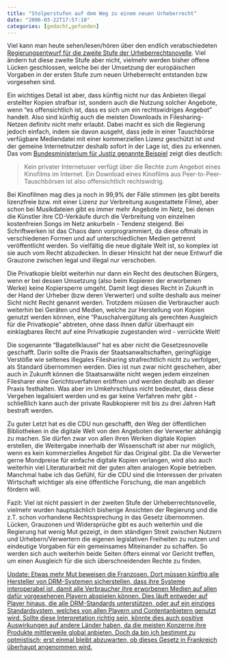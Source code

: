 ```yaml
---
title: "Stolperstufen auf dem Weg zu einem neuen Urheberrecht"
date: "2006-03-22T17:57:10"
categories: [gedacht,gefunden]
---
```


Viel kann man heute sehen/lesen/hören über den endlich verabschiedeten [Regierungsentwurf für die zweite Stufe der Urheberrechtsnovelle](http://www.bundesregierung.de/-,413.976986/artikel/Privatkopien-bleiben-erlaubt.htm). Viel ändern tut diese zweite Stufe aber nicht, vielmehr werden bisher offene Lücken geschlossen, welche bei der Umsetzung der europäischen Vorgaben in der ersten Stufe zum neuen Urheberrecht entstanden bzw vorgesehen sind.

Ein wichtiges Detail ist aber, dass künftig nicht nur das Anbieten illegal erstellter Kopien strafbar ist, sondern auch die Nutzung solcher Angebote, wenn "es offensichtlich ist, dass es sich um ein rechtswidriges Angebot" handelt. Also sind künftig auch die meisten Downloads in Filesharing-Netzen definitv nicht mehr erlaubt. Dabei macht es sich die Regierung jedoch einfach, indem sie davon ausgeht, dass jede in einer Tauschbörse verfügbare Mediendatei mit einer kommerziellen Lizenz geschützt ist und der gemeine Internetnutzer deshalb sofort in der Lage ist, dies zu erkennen. Das vom [Bundesministerium für Justiz genannte Beispiel](http://www.bmj.bund.de/enid/5ff8f65e11cf75464d8499cb160fb45d,6b1c11707265737365617274696b656c5f6964092d0932343031093a096d795f79656172092d0932303036093a096d795f6d6f6e7468092d093033093a095f7472636964092d0932343031/Presse/Pressemitteilungen_58.html) zeigt dies deutlich:

> Kein privater Internetuser verfügt über die Rechte zum Angebot eines Kinofilms im Internet. Ein Download eines Kinofilms aus Peer-to-Peer-Tauschbörsen ist also offensichtlich rechtswidrig.

Bei Kinofilmen mag dies ja noch in 99,9% der Fälle stimmen (es gibt bereits lizenzfreie bzw. mit einer Lizenz zur Verbreitung ausgestattete Filme), aber schon bei Musikdateien gibt es immer mehr Angebote im Netz, bei denen die Künstler ihre CD-Verkäufe durch die Verbreitung von einzelnen kostenfreien Songs im Netz ankurbeln - Tendenz steigend. Bei Schriftwerken ist das Chaos dann vorprogrammiert, da diese oftmals in verschiedenen Formen und auf unterschiedlichen Medien getrennt veröffentlicht werden. So vielfältig die neue digitale Welt ist, so komplex ist sie auch vom Recht abzudecken. In dieser Hinsicht hat der neue Entwurf die Grauzone zwischen legal und illegal nur verschoben.

Die Privatkopie bleibt weiterhin nur dann ein Recht des deutschen Bürgers, wenn er bei dessen Umsetzung (also beim Kopieren der erworbenen Werke) keine Kopiersperre umgeht. Damit liegt dieses Recht in Zukunft in der Hand der Urheber (bzw deren Verwerter) und sollte deshalb aus meiner Sicht nicht Recht genannt werden. Trotzdem müssen die Verbraucher auch weiterhin bei Geräten und Medien, welche zur Herstellung von Kopien genutzt werden können, eine "Pauschalvergütung als gerechten Ausgleich für die Privatkopie" abtreten, ohne dass ihnen dafür überhaupt ein einklagbares Recht auf eine Privatkopie zugestanden wird - verrückte Welt!

Die sogenannte "Bagatellklausel" hat es aber nicht die Gesetzesnovelle geschafft. Darin sollte die Praxis der Staatsanwaltschaften, geringfügige Verstöße wie seltenes illegales Filesharing strafrechtlich nicht zu verfolgen, als Standard übernommen werden. Dies ist nun zwar nicht geschehen, aber auch in Zukunft können die Staatsanwälte nicht wegen jedem einzelnen Filesharer eine Gerichtsverfahren eröffnen und werden deshalb an dieser Praxis festhalten. Was aber im Umkehrschluss nicht bedeutet, dass diese Vergehen legalisiert werden und es gar keine Verfahren mehr gibt - schließlich kann auch der private Raubkopierer mit bis zu drei Jahren Haft bestraft werden.

Zu guter Letzt hat es die CDU nun geschafft, den Weg der öffentlichen Bibliotheken in die digitale Welt von den Angeboten der Verwerter abhängig zu machen. Sie dürfen zwar von allen ihren Werken digitale Kopien erstellen, die Weitergabe innerhalb der Wissenschaft ist aber nur möglich, wenn es kein kommerzielles Angebot für das Original gibt. Da die Verwerter gerne Mondpreise für einfache digitale Kopien verlangen, wird also auch weiterhin viel Literaturarbeit mit der guten alten analogen Kopie betrieben. Manchmal habe ich das Gefühl, für die CDU sind die Interessen der privaten Wirtschaft wichtiger als eine öffentliche Forschung, die man angeblich fördern will.

Fazit: Viel ist nicht passiert in der zweiten Stufe der Urheberrechtsnovelle, vielmehr wurden hauptsächlich bisherige Ansichten der Regierung und die z.T. schon vorhandene Rechtssprechung in das Gesetz übernommen. Lücken, Grauzonen und Widersprüche gibt es auch weiterhin und die Regierung hat wenig Mut gezeigt, in dem ständigen Streit zwischen Nutzern und Urhebern/Verwertern die eigenen legislativen Freiheiten zu nutzen und eindeutige Vorgaben für ein gemeinsames Miteinander zu schaffen. So werden sich auch weiterhin beide Seiten öfters einmal vor Gericht treffen, um einen Ausgleich für die sich überschneidenden Rechte zu finden.

<ins datetime="2006-03-22T17:18:32+00:00">Update: Etwas mehr Mut [beweisen die Franzosen](http://www.heise.de/newsticker/meldung/71123). Dort müssen künftig alle Hersteller von DRM-Systemen sicherstellen, dass ihre Systeme interoperabel ist, damit alle Verbraucher ihre erworbenen Medien auf allen dafür vorgesehenen Playern abspielen können. Dies läuft entweder auf Player hinaus, die alle DRM-Standards unterstützen, oder auf ein einziges Standardsystem, welches von allen Playern und Contentanbietern genutzt wird. Sollte diese Interpretation richtig sein, könnte dies auch positive Auswirkungen auf andere Länder haben, da die meisten Konzerne ihre Produkte mittlerweile global anbieten. Doch da bin ich bestimmt zu optmistisch; erst einmal bleibt abzuwarten, ob dieses Gesetz in Frankreich überhaupt angenommen wird.</ins>
